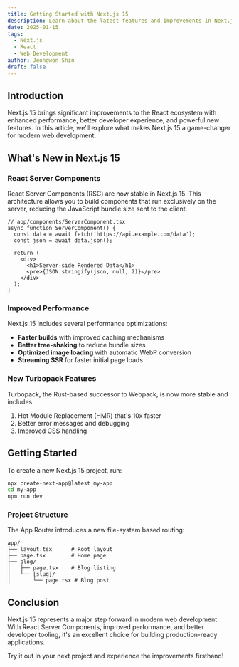 ```yaml
---
title: Getting Started with Next.js 15
description: Learn about the latest features and improvements in Next.js 15, including React Server Components, improved performance, and new APIs.
date: 2025-01-15
tags:
  - Next.js
  - React
  - Web Development
author: Jeongwon Shin
draft: false
---
```


## Introduction

Next.js 15 brings significant improvements to the React ecosystem with enhanced performance, better developer experience, and powerful new features. In this article, we'll explore what makes Next.js 15 a game-changer for modern web development.

## What's New in Next.js 15

### React Server Components

React Server Components (RSC) are now stable in Next.js 15. This architecture allows you to build components that run exclusively on the server, reducing the JavaScript bundle size sent to the client.

```tsx
// app/components/ServerComponent.tsx
async function ServerComponent() {
  const data = await fetch('https://api.example.com/data');
  const json = await data.json();

  return (
    <div>
      <h1>Server-side Rendered Data</h1>
      <pre>{JSON.stringify(json, null, 2)}</pre>
    </div>
  );
}
```

### Improved Performance

Next.js 15 includes several performance optimizations:

- **Faster builds** with improved caching mechanisms
- **Better tree-shaking** to reduce bundle sizes
- **Optimized image loading** with automatic WebP conversion
- **Streaming SSR** for faster initial page loads

### New Turbopack Features

Turbopack, the Rust-based successor to Webpack, is now more stable and includes:

1. Hot Module Replacement (HMR) that's 10x faster
2. Better error messages and debugging
3. Improved CSS handling

## Getting Started

To create a new Next.js 15 project, run:

```bash
npx create-next-app@latest my-app
cd my-app
npm run dev
```

### Project Structure

The App Router introduces a new file-system based routing:

```
app/
├── layout.tsx      # Root layout
├── page.tsx        # Home page
├── blog/
│   ├── page.tsx    # Blog listing
│   └── [slug]/
│       └── page.tsx # Blog post
```

## Conclusion

Next.js 15 represents a major step forward in modern web development. With React Server Components, improved performance, and better developer tooling, it's an excellent choice for building production-ready applications.

Try it out in your next project and experience the improvements firsthand!

